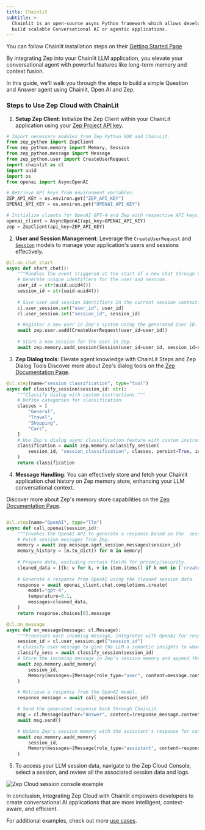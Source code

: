 ```yaml
---
title: Chainlit
subtitle: >-
  Chainlit is an open-source async Python framework which allows developers to
  build scalable Conversational AI or agentic applications.
---
```



<Note>
    You can follow Chainlit installation steps on their
    <a href="https://docs.chainlit.io/get-started/installation">Getting Started Page</a>
</Note>

By integrating Zep into your Chainlit LLM application, you elevate your conversational agent with powerful features like long-term memory and context fusion.

In this guide, we'll walk you through the steps to build a simple Question and Answer agent using Chainlit, Open AI and Zep.


### Steps to Use Zep Cloud with ChainLit

1. **Setup Zep Client**: Initialize the Zep Client within your ChainLit application using your [Zep Project API key](https://help.getzep.com/projects).

```python
# Import necessary modules from Zep Python SDK and ChainLit.
from zep_python import ZepClient
from zep_python.memory import Memory, Session
from zep_python.message import Message
from zep_python.user import CreateUserRequest
import chainlit as cl
import uuid
import os
from openai import AsyncOpenAI

# Retrieve API keys from environment variables.
ZEP_API_KEY = os.environ.get("ZEP_API_KEY")
OPENAI_API_KEY = os.environ.get("OPENAI_API_KEY")

# Initialize clients for OpenAI GPT-4 and Zep with respective API keys.
openai_client = AsyncOpenAI(api_key=OPENAI_API_KEY)
zep = ZepClient(api_key=ZEP_API_KEY)
```

2. **User and Session Management**: Leverage the `CreateUserRequest` and [`Session`](https://help.getzep.com/chat-history-memory/sessions) models to manage your application's users and sessions effectively.

```python
@cl.on_chat_start
async def start_chat():
    """Handles the event triggered at the start of a new chat through ChainLit."""
    # Generate unique identifiers for the user and session.
    user_id = str(uuid.uuid4())
    session_id = str(uuid.uuid4())
    
    # Save user and session identifiers in the current session context.
    cl.user_session.set("user_id", user_id)
    cl.user_session.set("session_id", session_id)

    # Register a new user in Zep's system using the generated User ID.
    await zep.user.aadd(CreateUserRequest(user_id=user_id))
    
    # Start a new session for the user in Zep.
    await zep.memory.aadd_session(Session(user_id=user_id, session_id=session_id))
```


3. **Zep Dialog tools**: Elevate agent knowledge with ChainLit Steps and Zep Dialog Tools
<Info>Discover more about Zep's dialog tools on the <a href="https://help.getzep.com/dialog-classification"> Zep Documentation Page</a>.</Info>


```python
@cl.step(name="session classification", type="tool")
async def classify_session(session_id: str):
    """Classify dialog with custom instructions."""
    # Define categories for classification.
    classes = [
        "General",
        "Travel",
        "Shopping",
        "Cars",
    ]
    # Use Zep's dialog async classification feature with custom instruction for session classification.
    classification = await zep.memory.aclassify_session(
        session_id, "session_classification", classes, persist=True, instruction="you are a helpful assistance, give a conversation classify 0 for General topics, 1 for Travel-related discussions, 2 for Shopping conversations, and 3 for talks about Cars. For example, a chat about visiting Paris for landmarks and cuisine should be classified as 1."
    )
    return classification
```



4. **Message Handling**: You can effectively store and fetch your Chainlit application chat history on Zep memory store, enhancing your LLM conversational context.

<Info>Discover more about Zep's memory store capabilities on the <a href="https://help.getzep.com/chat-history-memory/memories"> Zep Documentation Page</a>.</Info>


```python

@cl.step(name="OpenAI", type="llm")
async def call_openai(session_id):
    """Invokes the OpenAI API to generate a response based on the  session message history."""
    # Fetch session messages from Zep.
    memory = await zep.message.aget_session_messages(session_id)
    memory_history = [m.to_dict() for m in memory]
    
    # Prepare data, excluding certain fields for privacy/security.
    cleaned_data = [{k: v for k, v in item.items() if k not in ['created_at', 'role_type', 'token_count', 'uuid']} for item in memory_history]
    
    # Generate a response from OpenAI using the cleaned session data.
    response = await openai_client.chat.completions.create(
        model="gpt-4",
        temperature=0.1,
        messages=cleaned_data,
    )
    return response.choices[0].message

@cl.on_message
async def on_message(message: cl.Message):
    """Processes each incoming message, integrates with OpenAI for response, and updates Zep memory."""
    session_id = cl.user_session.get("session_id")
    # classify user message to give the LLM a semantic insights to what the user request is about
    classify_sess = await classify_session(session_id)
    # Store the incoming message in Zep's session memory and append the classified dialog.
    await zep.memory.aadd_memory(
        session_id,
        Memory(messages=[Message(role_type="user", content=message.content + "\n" + "conversation_topic: " + classify_sess.class_, role="user")]),
    )

    # Retrieve a response from the OpenAI model.
    response_message = await call_openai(session_id)

    # Send the generated response back through ChainLit.
    msg = cl.Message(author="Answer", content=(response_message.content))
    await msg.send()

    # Update Zep's session memory with the assistant's response for continuity.
    await zep.memory.aadd_memory(
        session_id,
        Memory(messages=[Message(role_type="assistant", content=response_message.content, role="assistant")]),
    )

```
5. To access your LLM session data, navigate to the Zep Cloud Console, select a session, and review all the associated session data and logs.

<img
    alt="Zep Cloud session console example"
    src="/images/session-chainlit-ecosystem.png"
/>


In conclusion, integrating Zep Cloud with Chainlit empowers developers to create conversational AI applications that are more intelligent, context-aware, and efficient.

For additional examples, check out more [use cases](https://github.com/getzep/zep-python/tree/main/examples).
